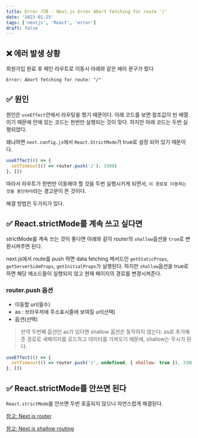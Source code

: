 ```yaml
---
title: Error 기록 - Next.js Error Abort fetching for route '/'
date: '2023-01-25'
tags: ['nextjs', 'React', 'error']
draft: false
---
```


## ❌ 에러 발생 상황

회원가입 완료 후 메인 라우트로 이동시 아래와 같은 에러 문구가 떴다

```text
Error: Abort fetching for route: "/"
```

## ✅ 원인

원인은 `useEffect`안에서 라우팅을 했기 때문이다.
아래 코드를 보면 참조값이 빈 배열이기 때문에 안에 있는 코드는 한번만 실행되는 것이 맞다.
하지만 아래 코드는 두번 실행되었다.

왜냐하면 `next.config.js`에서 `React.StrictMode`가 true로 설정 되어 있기 때문이다.

```javascript
useEffect(() => {
  setTimeout(() => router.push('/'), 3300)
}, [])
```

따라서 라우트가 한번만 이동해야 할 것을 두번 실행시키게 되면서, `이 경로로 이동하는 것을 중단하라`라는 경고문이 뜬 것이다.

해결 방법은 두가지가 있다.

## ✅ React.strictMode를 계속 쓰고 싶다면

strictMode를 계속 쓰는 것이 좋다면 아래와 같이 router의 `shallow`옵션을 `true`로 변환시켜주면 된다.

next.js에서 route를 push 하면 data fetching 메서드인 `getStaticProps`, `getServerSideProps`, `getInitialProps`가 실행된다. 하지만 `shallow`옵션을 true로 하면 해당 메소드들이 실행되지 않고
현재 페이지의 경로를 변경시켜준다.

### router.push 옵션

- 이동할 url(필수)
- as : 브라우저에 주소표시줄에 보여질 url(선택)
- 옵션(선택)

> 만약 두번째 옵션인 as가 있다면 shallow 옵션은 동작하지 않는다. as로 추가해준 경로로 새페이지를 로드하고 데이터를 가져오기 때문에, shallow는 무시가 된다.

```javascript
useEffect(() => {
  setTimeout(() => router.push('/', undefined, { shallow: true }), 3300)
}, [])
```

## ✅ React.strictMode를 안쓰면 된다

`React.strictMode`를 안쓰면 두번 호출되지 않으니 자연스럽게 해결된다.

[참고: Next.js router](https://www.nextjs.cn/docs/api-reference/next/router)

[참고: Next.js shallow routing](https://www.nextjs.cn/docs/routing/shallow-routing)
